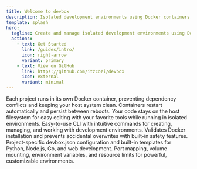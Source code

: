 ```yaml
---
title: Welcome to devbox
description: Isolated development environments using Docker containers on Debian/Ubuntu Linux
template: splash
hero:
  tagline: Create and manage isolated development environments using Docker with ease.
  actions:
    - text: Get Started
      link: /guides/intro/
      icon: right-arrow
      variant: primary
    - text: View on GitHub
      link: https://github.com/itzCozi/devbox
      icon: external
      variant: minimal
---
```



<CardGrid>
  <Card title="Isolated Environments" icon="laptop">
    Each project runs in its own Docker container, preventing dependency conflicts and keeping your host system clean. Containers restart automatically and persist between reboots.
  </Card>
  <Card title="Host File Access" icon="document">
    Your code stays on the host filesystem for easy editing with your favorite tools while running in isolated environments.
  </Card>
  <Card title="Simple Commands" icon="rocket">
    Easy-to-use CLI with intuitive commands for creating, managing, and working with development environments.
  </Card>
  <Card title="Safety Checks" icon="approve-check">
    Validates Docker installation and prevents accidental overwrites with built-in safety features.
  </Card>
  <Card title="Templates & Configuration" icon="open-book">
    Project-specific devbox.json configuration and built-in templates for Python, Node.js, Go, and web development.
  </Card>
  <Card title="Advanced Docker Features" icon="setting">
    Port mapping, volume mounting, environment variables, and resource limits for powerful, customizable environments.
  </Card>
</CardGrid>
